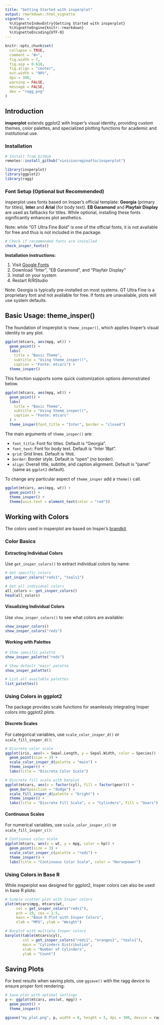 ```yaml
---
title: "Getting Started with insperplot"
output: rmarkdown::html_vignette
vignette: >
  %\VignetteIndexEntry{Getting Started with insperplot}
  %\VignetteEngine{knitr::rmarkdown}
  %\VignetteEncoding{UTF-8}
---
```


```r
knitr::opts_chunk$set(
  collapse = TRUE,
  comment = "#>",
  fig.width = 7,
  fig.asp = 0.618,
  fig.align = "center",
  out.width = "90%",
  dpi = 300,
  warning = FALSE,
  message = FALSE,
  dev = "ragg_png"
)
```

## Introduction

**insperplot** extends ggplot2 with Insper's visual identity, providing custom themes, color palettes, and specialized plotting functions for academic and institutional use.

### Installation

```r
# Install from GitHub
remotes::install_github("viniciusreginatto/insperplot")
```

```r
library(insperplot)
library(ggplot2)
library(ragg)
```

### Font Setup (Optional but Recommended)

insperplot uses fonts based on Insper's official template: **Georgia** (primary for titles), **Inter** and **Arial** (for body text). **EB Garamond** and **Playfair Display** are used as fallbacks for titles. While optional, installing these fonts significantly enhances plot aesthetics.

Note: while "GT Ultra Fine Bold" is one of the official fonts, it is not available for free and thus is not included in the package.

```r
# Check if recommended fonts are installed
check_insper_fonts()
```

**Installation instructions:**

1. Visit [Google Fonts](https://fonts.google.com)
2. Download "Inter", "EB Garamond", and "Playfair Display"
3. Install on your system
4. Restart R/RStudio

Note: Georgia is typically pre-installed on most systems. GT Ultra Fine is a proprietary font and not available for free. If fonts are unavailable, plots will use system defaults.

## Basic Usage: theme_insper()

The foundation of insperplot is `theme_insper()`, which applies Insper's visual identity to any plot.

```r
ggplot(mtcars, aes(mpg, wt)) +
  geom_point() +
  labs(
    title = "Basic Theme",
    subtitle = "Using theme_insper()",
    caption = "Fonte: mtcars") +
  theme_insper()
```

This function supports some quick customization options demonstrated below.

```r
ggplot(mtcars, aes(mpg, wt)) +
  geom_point() +
  labs(
    title = "Basic Theme",
    subtitle = "Using theme_insper()",
    caption = "Fonte: mtcars"
  ) +
  theme_insper(font_title = "Inter", border = "closed")
```

The main arguments of `theme_insper()` are:

- `font_title`: Font for titles. Default is "Georgia".
- `font_text`: Font for body text. Default is "Inter 18pt".
- `grid`: Grid lines. Default is `TRUE`.
- `border`: Border style. Default is "open" (no border).
- `align`: Overall title, subtitle, and caption alignment. Default is "panel" (same as `ggplot2` default).

To change any particular aspect of `theme_insper` add a `theme()` call.

```r
ggplot(mtcars, aes(mpg, wt)) +
  geom_point() +
  theme_insper() +
  theme(axis.text = element_text(color = "red"))
```

## Working with Colors

The colors used in insperplot are based on Insper's [brandkit](https://github.com/Insper/Cores-Marca-Insper).

### Color Basics

#### Extracting Individual Colors

Use `get_insper_colors()` to extract individual colors by name:

```r
# Get specific colors
get_insper_colors("reds1", "teals1")

# Get all individual colors
all_colors <- get_insper_colors()
head(all_colors)
```

#### Visualizing Individual Colors

Use `show_insper_colors()` to see what colors are available:

```r
show_insper_colors()
show_insper_colors("reds")
```

#### Working with Palettes

```r
# Show specific palette
show_insper_palette("reds")

# Show default "main" palette
show_insper_palette()

# List all available palettes
list_palettes()
```

### Using Colors in ggplot2

The package provides scale functions for seamlessly integrating Insper colors into ggplot2 plots.

#### Discrete Scales

For categorical variables, use `scale_color_insper_d()` or `scale_fill_insper_d()`:

```r
# Discrete color scale
ggplot(iris, aes(x = Sepal.Length, y = Sepal.Width, color = Species)) +
  geom_point(size = 3) +
  scale_color_insper_d(palette = "main") +
  theme_insper() +
  labs(title = "Discrete Color Scale")
```

```r
# Discrete fill scale with barplot
ggplot(mtcars, aes(x = factor(cyl), fill = factor(gear))) +
  geom_bar(position = "dodge") +
  scale_fill_insper_d(palette = "bright") +
  theme_insper() +
  labs(title = "Discrete Fill Scale", x = "Cylinders", fill = "Gears")
```

#### Continuous Scales

For numerical variables, use `scale_color_insper_c()` or `scale_fill_insper_c()`:

```r
# Continuous color scale
ggplot(mtcars, aes(x = wt, y = mpg, color = hp)) +
  geom_point(size = 3) +
  scale_color_insper_c(palette = "reds") +
  theme_insper() +
  labs(title = "Continuous Color Scale", color = "Horsepower")
```

### Using Colors in Base R

While insperplot was designed for ggplot2, Insper colors can also be used in base R plots:

```r
# Simple scatter plot with Insper colors
plot(mtcars$mpg, mtcars$wt,
     col = get_insper_colors("reds1"),
     pch = 19, cex = 1.5,
     main = "Base R Plot with Insper Colors",
     xlab = "MPG", ylab = "Weight")
```

```r
# Barplot with multiple Insper colors
barplot(table(mtcars$cyl),
        col = get_insper_colors("reds1", "oranges1", "teals1"),
        main = "Cylinders Distribution",
        xlab = "Number of Cylinders",
        ylab = "Count")
```

## Saving Plots

For best results when saving plots, use `ggsave()` with the ragg device to ensure proper font rendering:

```r
# Save plot with optimal settings
p <- ggplot(mtcars, aes(wt, mpg)) +
  geom_point() +
  theme_insper()

ggsave("my_plot.png", p, width = 8, height = 5, dpi = 300, device = ragg::agg_png)
```
